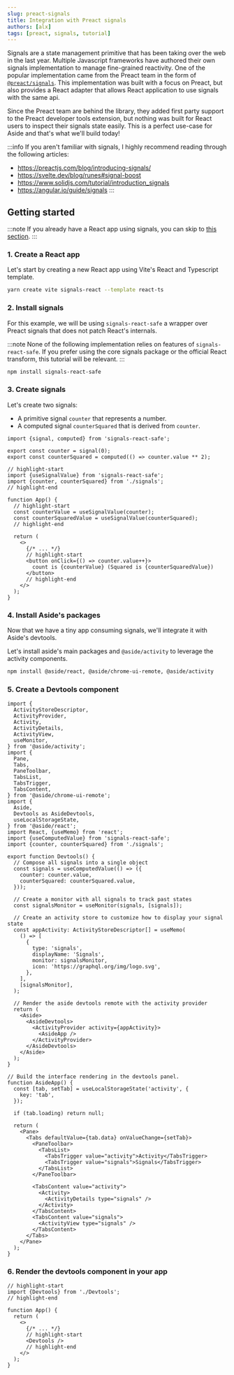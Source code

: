 ```yaml
---
slug: preact-signals
title: Integration with Preact signals
authors: [alx]
tags: [preact, signals, tutorial]
---
```


Signals are a state management primitive that has been taking over the web in the last year. Multiple Javascript frameworks have authored their own signals implementation to manage fine-grained reactivity. One of the popular implementation came from the Preact team in the form of [`@preact/signals`](https://github.com/preactjs/signals). This implementation was built with a focus on Preact, but also provides a React adapter that allows React application to use signals with the same api.

Since the Preact team are behind the library, they added first party support to the Preact developer tools extension, but nothing was built for React users to inspect their signals state easily. This is a perfect use-case for Aside and that's what we'll build today!

<!-- truncate -->

:::info
If you aren't familiar with signals, I highly recommend reading through the following articles:
* https://preactjs.com/blog/introducing-signals/
* https://svelte.dev/blog/runes#signal-boost
* https://www.solidjs.com/tutorial/introduction_signals
* https://angular.io/guide/signals
:::

## Getting started

:::note
If you already have a React app using signals, you can skip to [this section](#4-install-asides-packages).
:::

### 1. Create a React app

Let's start by creating a new React app using Vite's React and Typescript template.

```bash
yarn create vite signals-react --template react-ts
```

### 2. Install signals

For this example, we will be using `signals-react-safe` a wrapper over Preact signals that does not patch React's internals.

:::note
None of the following implementation relies on features of `signals-react-safe`. If you prefer using the core signals package or the official React transform, this tutorial will be relevant.
:::

```bash npm2yarn
npm install signals-react-safe
```

### 3. Create signals

Let's create two signals:
* A primitive signal `counter` that represents a number.
* A computed signal `counterSquared` that is derived from `counter`.

```tsx title="/src/signals.ts"
import {signal, computed} from 'signals-react-safe';

export const counter = signal(0);
export const counterSquared = computed(() => counter.value ** 2);
```

```tsx title="/src/App.tsx"
// highlight-start
import {useSignalValue} from 'signals-react-safe';
import {counter, counterSquared} from './signals';
// highlight-end

function App() {
  // highlight-start
  const counterValue = useSignalValue(counter);
  const counterSquaredValue = useSignalValue(counterSquared);
  // highlight-end

  return (
    <>
      {/* ... */}
      // highlight-start
      <button onClick={() => counter.value++}>
        count is {counterValue} (Squared is {counterSquaredValue})
      </button>
      // highlight-end
    </>
  );
}
```

### 4. Install Aside's packages

Now that we have a tiny app consuming signals, we'll integrate it with Aside's devtools.

Let's install aside's main packages and `@aside/activity` to leverage the activity components.

```bash npm2yarn
npm install @aside/react, @aside/chrome-ui-remote, @aside/activity
```

### 5. Create a Devtools component

```tsx title="/src/Devtools.tsx"
import {
  ActivityStoreDescriptor,
  ActivityProvider,
  Activity,
  ActivityDetails,
  ActivityView,
  useMonitor,
} from '@aside/activity';
import {
  Pane,
  Tabs,
  PaneToolbar,
  TabsList,
  TabsTrigger,
  TabsContent,
} from '@aside/chrome-ui-remote';
import {
  Aside,
  Devtools as AsideDevtools,
  useLocalStorageState,
} from '@aside/react';
import React, {useMemo} from 'react';
import {useComputedValue} from 'signals-react-safe';
import {counter, counterSquared} from './signals';

export function Devtools() {
  // Compose all signals into a single object
  const signals = useComputedValue(() => ({
    counter: counter.value,
    counterSquared: counterSquared.value,
  }));

  // Create a monitor with all signals to track past states
  const signalsMonitor = useMonitor(signals, [signals]);

  // Create an activity store to customize how to display your signal state
  const appActivity: ActivityStoreDescriptor[] = useMemo(
    () => [
      {
        type: 'signals',
        displayName: 'Signals',
        monitor: signalsMonitor,
        icon: 'https://graphql.org/img/logo.svg',
      },
    ],
    [signalsMonitor],
  );

  // Render the aside devtools remote with the activity provider
  return (
    <Aside>
      <AsideDevtools>
        <ActivityProvider activity={appActivity}>
          <AsideApp />
        </ActivityProvider>
      </AsideDevtools>
    </Aside>
  );
}

// Build the interface rendering in the devtools panel.
function AsideApp() {
  const [tab, setTab] = useLocalStorageState('activity', {
    key: 'tab',
  });

  if (tab.loading) return null;

  return (
    <Pane>
      <Tabs defaultValue={tab.data} onValueChange={setTab}>
        <PaneToolbar>
          <TabsList>
            <TabsTrigger value="activity">Activity</TabsTrigger>
            <TabsTrigger value="signals">Signals</TabsTrigger>
          </TabsList>
        </PaneToolbar>

        <TabsContent value="activity">
          <Activity>
            <ActivityDetails type="signals" />
          </Activity>
        </TabsContent>
        <TabsContent value="signals">
          <ActivityView type="signals" />
        </TabsContent>
      </Tabs>
    </Pane>
  );
}
```

### 6. Render the devtools component in your app

```tsx title="/src/App.tsx"
// highlight-start
import {Devtools} from './Devtools';
// highlight-end

function App() {
  return (
    <>
      {/* ... */}
      // highlight-start
      <Devtools />
      // highlight-end
    </>
  );
}
```
